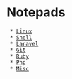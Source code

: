 = Notepads =
  * [[Linux]]
  * [[Shell]]
  * [[Laravel]]
  * [[Git]]
  * [[Ruby]]
  * [[Php]]
  * [[Misc]]
